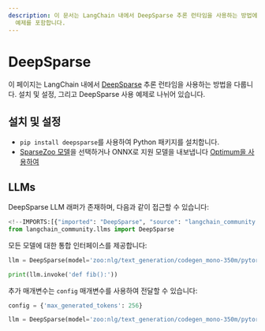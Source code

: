 ```yaml
---
description: 이 문서는 LangChain 내에서 DeepSparse 추론 런타임을 사용하는 방법에 대해 설명하며, 설치, 설정 및 사용
  예제를 포함합니다.
---
```


# DeepSparse

이 페이지는 LangChain 내에서 [DeepSparse](https://github.com/neuralmagic/deepsparse) 추론 런타임을 사용하는 방법을 다룹니다. 설치 및 설정, 그리고 DeepSparse 사용 예제로 나뉘어 있습니다.

## 설치 및 설정

- `pip install deepsparse`를 사용하여 Python 패키지를 설치합니다.
- [SparseZoo 모델](https://sparsezoo.neuralmagic.com/?useCase=text_generation)을 선택하거나 ONNX로 지원 모델을 내보냅니다 [Optimum을 사용하여](https://github.com/neuralmagic/notebooks/blob/main/notebooks/opt-text-generation-deepsparse-quickstart/OPT_Text_Generation_DeepSparse_Quickstart.ipynb)

## LLMs

DeepSparse LLM 래퍼가 존재하며, 다음과 같이 접근할 수 있습니다:

```python
<!--IMPORTS:[{"imported": "DeepSparse", "source": "langchain_community.llms", "docs": "https://api.python.langchain.com/en/latest/llms/langchain_community.llms.deepsparse.DeepSparse.html", "title": "DeepSparse"}]-->
from langchain_community.llms import DeepSparse
```


모든 모델에 대한 통합 인터페이스를 제공합니다:

```python
llm = DeepSparse(model='zoo:nlg/text_generation/codegen_mono-350m/pytorch/huggingface/bigpython_bigquery_thepile/base-none')

print(llm.invoke('def fib():'))
```


추가 매개변수는 `config` 매개변수를 사용하여 전달할 수 있습니다:

```python
config = {'max_generated_tokens': 256}

llm = DeepSparse(model='zoo:nlg/text_generation/codegen_mono-350m/pytorch/huggingface/bigpython_bigquery_thepile/base-none', config=config)
```